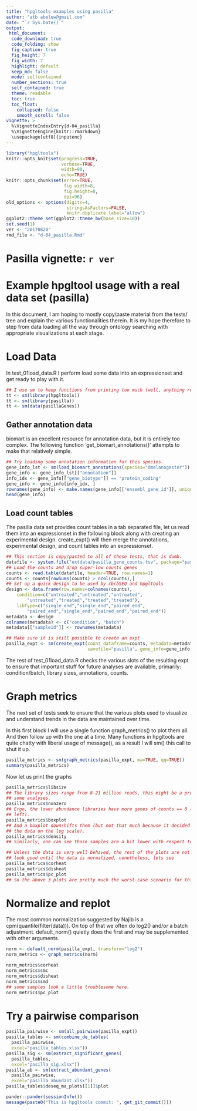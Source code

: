 ```yaml
---
title: "hpgltools examples using pasilla"
author: "atb abelew@gmail.com"
date: "`r Sys.Date()`"
output:
 html_document:
  code_download: true
  code_folding: show
  fig_caption: true
  fig_height: 7
  fig_width: 7
  highlight: default
  keep_md: false
  mode: selfcontained
  number_sections: true
  self_contained: true
  theme: readable
  toc: true
  toc_float:
    collapsed: false
    smooth_scroll: false
vignette: >
  %\VignetteIndexEntry{d-04_pasilla}
  %\VignetteEngine{knitr::rmarkdown}
  \usepackage[utf8]{inputenc}
---
```


<style>
  body .main-countainer {
    max-width: 1600px;
  }
</style>

```r
library("hpgltools")
knitr::opts_knit$set(progress=TRUE,
                     verbose=TRUE,
                     width=90,
                     echo=TRUE)
knitr::opts_chunk$set(error=TRUE,
                      fig.width=8,
                      fig.height=8,
                      dpi=96)
old_options <- options(digits=4,
                       stringsAsFactors=FALSE,
                       knitr.duplicate.label="allow")
ggplot2::theme_set(ggplot2::theme_bw(base_size=10))
set.seed(1)
ver <- "20170820"
rmd_file <- "d-04_pasilla.Rmd"
```

# Pasilla vignette: `r ver`

# Example hpgltool usage with a real data set (pasilla)

In this document, I am hoping to mostly copy/paste material from the tests/ tree and explain the
various functionalities therein.  It is my hope therefore to step from data loading all the way
through ontology searching with appropriate visualizations at each stage.

# Load Data

In test_01load_data.R I perform load some data into an expressionset and get ready to play with it.

```r
## I use sm to keep functions from printing too much (well, anything really)
tt <- sm(library(hpgltools))
tt <- sm(library(pasilla))
tt <- sm(data(pasillaGenes))
```

## Gather annotation data

biomart is an excellent resource for annotation data, but it is entirely too complex.
The following function 'get_biomart_annotations()' attempts to make that relatively simple.

```r
## Try loading some annotation information for this species.
gene_info_lst <- sm(load_biomart_annotations(species="dmelanogaster"))
gene_info <- gene_info_lst[["annotation"]]
info_idx <- gene_info[["gene_biotype"]] == "protein_coding"
gene_info <- gene_info[info_idx, ]
rownames(gene_info) <- make.names(gene_info[["ensembl_gene_id"]], unique=TRUE)
head(gene_info)
```

## Load count tables

The pasilla data set provides count tables in a tab separated file, let us read them into an
expressionset in the following block along with creating an experimental design.  create_expt() will
then merge the annotations, experimental design, and count tables into an expressionset.

```r
## This section is copy/pasted to all of these tests, that is dumb.
datafile <- system.file("extdata/pasilla_gene_counts.tsv", package="pasilla")
## Load the counts and drop super-low counts genes
counts <- read.table(datafile, header=TRUE, row.names=1)
counts <- counts[rowSums(counts) > ncol(counts),]
## Set up a quick design to be used by cbcbSEQ and hpgltools
design <- data.frame(row.names=colnames(counts),
    condition=c("untreated","untreated","untreated",
        "untreated","treated","treated","treated"),
    libType=c("single_end","single_end","paired_end",
        "paired_end","single_end","paired_end","paired_end"))
metadata <- design
colnames(metadata) <- c("condition", "batch")
metadata[["sampleid"]] <- rownames(metadata)

## Make sure it is still possible to create an expt
pasilla_expt <- sm(create_expt(count_dataframe=counts, metadata=metadata,
                               savefile="pasilla", gene_info=gene_info))
```

The rest of test_01load_data.R checks the various slots of the resulting expt to ensure that
important stuff for future analyses are available, primarily: condition/batch, library sizes,
annotations, counts.

# Graph metrics

The next set of tests seek to ensure that the various plots used to visualize and understand trends
in the data are maintained over time.

In this first block I will use a single function graph_metrics() to plot them all.
And then follow up with the one at a time.  Many functions in hpgltools are quite chatty with
liberal usage of message(), as a result I will sm() this call to shut it up.

```r
pasilla_metrics <- sm(graph_metrics(pasilla_expt, ma=TRUE, qq=TRUE))
summary(pasilla_metrics)
```

Now let us print the graphs

```r
pasilla_metrics$libsize
## The library sizes range from 8-21 million reads, this might be a problem for
## some analyses.
pasilla_metrics$nonzero
## Ergo, the lower abundance libraries have more genes of counts == 0 (bottom
## left).
pasilla_metrics$boxplot
## And a boxplot downshifts them (but not that much because it decided to put
## the data on the log scale).
pasilla_metrics$density
## Similarly, one can see those samples are a bit lower with respect to density

## Unless the data is very well behaved, the rest of the plots are not likely to
## look good until the data is normalized, nonetheless, lets see
pasilla_metrics$corheat
pasilla_metrics$disheat
pasilla_metrics$pc_plot
## So the above 3 plots are pretty much the worst case scenario for this data.
```

# Normalize and replot

The most common normalization suggested by Najib is a cpm(quantile(filter(data))).
On top of that we often do log2() and/or a batch adjustment.
default_norm() quietly does the first and may be supplemented with other arguments.

```r
norm <- default_norm(pasilla_expt, transform="log2")
norm_metrics <- graph_metrics(norm)
```

```r
norm_metrics$corheat
norm_metrics$smc
norm_metrics$disheat
norm_metrics$smd
## some samples look a little troublesome here.
norm_metrics$pc_plot
```

# Try a pairwise comparison

```r
pasilla_pairwise <- sm(all_pairwise(pasilla_expt))
pasilla_tables <- sm(combine_de_tables(
  pasilla_pairwise,
  excel="pasilla_tables.xlsx"))
pasilla_sig <- sm(extract_significant_genes(
  pasilla_tables,
  excel="pasilla_sig.xlsx"))
pasilla_ab <- sm(extract_abundant_genes(
  pasilla_pairwise,
  excel="pasilla_abundant.xlsx"))
pasilla_tables$deseq_ma_plots[[1]]$plot
```

```r
pander::pander(sessionInfo())
message(paste0("This is hpgltools commit: ", get_git_commit()))
```
